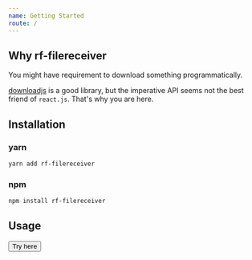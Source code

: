 ```yaml
---
name: Getting Started
route: /
---
```



## Why rf-filereceiver

You might have requirement to download something programmatically.

[downloadjs](https://github.com/rndme/download) is a good library, but the imperative API seems not the best friend of `react.js`. That's why you are here.

## Installation

### yarn

```bash
yarn add rf-filereceiver
```

### npm

```bash
npm install rf-filereceiver
```

## Usage

<Playground>
  <RfReceiver
    url="https://leftstick.github.io/rf-filereceiver/public/example.txt"
    fileName="test.txt"
    fileMIMEType="text/plain"
  >
    <button>Try here</button>
  </RfReceiver>
</Playground>


